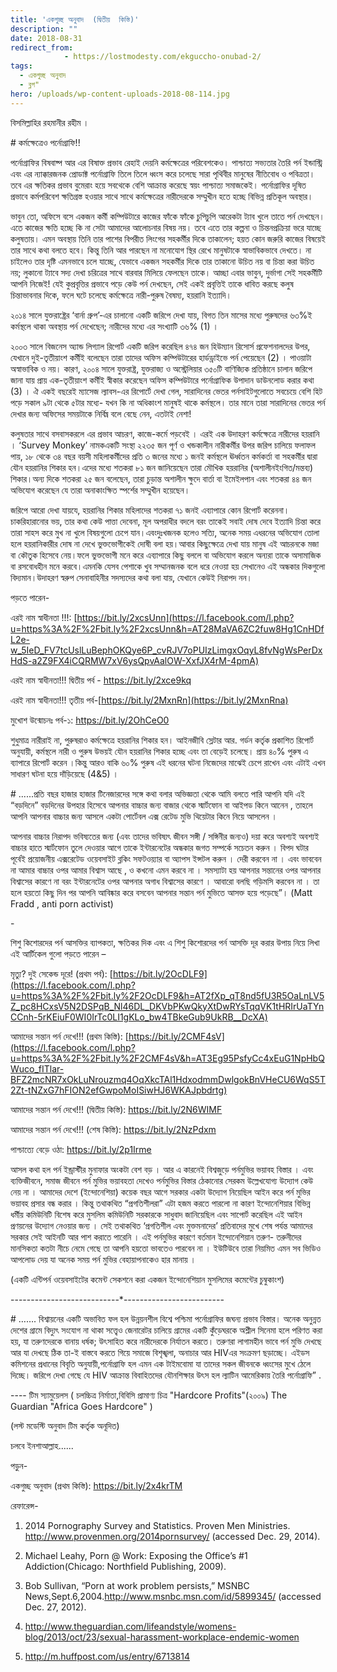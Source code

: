 ```yaml
---
title: 'একগুচ্ছ অনুবাদ  (দ্বিতীয়  কিস্তি)'
description: ""
date: 2018-08-31
redirect_from: 
            - https://lostmodesty.com/ekguccho-onubad-2/
tags: 
  - একগুচ্ছ অনুবাদ
  - ব্লগ"
hero: /uploads/wp-content-uploads-2018-08-114.jpg
---
```

বিসমিল্লাহির রহমানীর রহীম ।

\# কর্মক্ষেত্রেও পর্নোগ্রাফি!!

পর্নোগ্রাফির বিষবাষ্প আর এর বিষাক্ত প্রভাব রেহাই দেয়নি কর্মক্ষেত্রের পরিবেশকেও। পাশ্চাত্য সভ্যতার তৈরি পর্ন ইন্ডাস্ট্রি এবং এর ন্যাক্কারজনক প্রোডাক্ট পর্নোগ্রাফি তিলে তিলে ধ্বংস করে চলেছে সারা পৃথিবীর মানুষের নীতিবোধ ও পবিত্রতা। তবে এর ক্ষতিকর প্রভাব বুমেরাং হয়ে সবথেকে বেশি আক্রান্ত করেছে স্বয়ং পাশ্চাত্য সমাজকেই। পর্নোগ্রাফির দূষিত প্রভাবে কর্মপরিবেশ ক্ষতিগ্রস্ত হওয়ার সাথে সাথে কর্মক্ষেত্রের নারীদেরকে সম্মুখীন হতে হচ্ছে বিভিন্ন প্রতিকূল অবস্থার।

ভাবুন তো, অফিসে বসে একজন কর্মী কম্পিউটারে কাজের ফাঁকে ফাঁকে চুপিচুপি আরেকটা ট্যাব খুলে তাতে পর্ন দেখছেন। এতে কাজের ক্ষতি হচ্ছে কি না সেটা আমাদের আলোচনার বিষয় নয়। তবে এতে তার কল্পনা ও চিন্তনপ্রক্রিয়া ভরে যাচ্ছে কলুষতায়। এমন অবস্থায় তিনি তার পাশের বিপরীত লিংগের সহকর্মীর দিকে তাকালেন; হয়ত কোন জরুরি কাজের বিষয়েই তার সাথে কথা বলতে হবে। কিন্তু তিনি আর পারছেন না মনোযোগ স্থির রেখে মানুষটাকে স্বাভাবিকভাবে দেখতে। না চাইলেও তার দৃষ্টি এমনভাবে চলে যাচ্ছে, যেভাবে একজন সহকর্মীর দিকে তার তাকানো উচিত নয় বা চিন্তা করা উচিত নয়; লুকানো ট্যাবে সদ্য দেখা চরিত্রের সাথে বারবার মিলিয়ে ফেলছেন তাকে। আচ্ছা এবার ভাবুন, দুর্ভাগা সেই সহকর্মীটি আপনি নিজেই! যেই কুপ্রবৃত্তির প্রভাবে পড়ে কেউ পর্ন দেখছেন, সেই একই প্রবৃত্তিই তাকে ধাবিত করছে কলুষ চিন্তাভাবনার দিকে, ফলে ঘটে চলেছে কর্মক্ষেত্রে নারী-পুরুষ বৈষম্য, হয়রানি ইত্যাদি।

২০১৪ সালে যুক্তরাষ্ট্রের ‘বার্না গ্রুপ’-এর চালানো একটি জরিপে দেখা যায়, বিগত তিন মাসের মধ্যে পুরুষদের ৬৩%ই কর্মস্থলে থাকা অবস্থায় পর্ন দেখেছেন; নারীদের মধ্যে এর সংখ্যাটি ৩৬% (1) ।

২০০৩ সালে বিজনেস অ্যান্ড লিগ্যাল রিপোর্ট একটি জরিপ করেছিল ৪৭৪ জন হিউম্যান রিসোর্স প্রফেশনালদের উপর, যেখানে দুই-তৃতীয়াংশ কর্মীই বলেছেন তারা তাদের অফিস কম্পিউটারের হার্ডড্রাইভে পর্ন পেয়েছেন (2) । পাওয়াটা অস্বাভাবিক ও নয়। কারণ, ২০০৪ সালে যুক্তরাষ্ট্র, যুক্তরাজ্য ও অস্ট্রেলিয়ার ৩৫০টি বাণিজ্যিক প্রতিষ্ঠানে চালান জরিপে জানা যায় প্রায় এক-তৃতীয়াংশ কর্মীই স্বীকার করেছেন অফিস কম্পিউটারে পর্নোগ্রাফিক উপাদান ডাউনলোড করার কথা (3) । ঐ একই বছরেই ম্যাসেজ ল্যাবস-এর রিপোর্টে দেখা গেল, সারাদিনের ভেতর পর্নসাইটগুলোতে সবচেয়ে বেশি হিট পড়ে সকাল ৯টা থেকে ৫টার মধ্যে- যখন কি না অধিকাংশ মানুষই থাকে কর্মস্থলে। তার মানে তারা সারাদিনের ভেতর পর্ন দেখার জন্য অফিসের সময়টাকে নির্বিঘ্ন বলে বেছে নেন, এতটাই নেশা!

কলুষতার সাথে বসবাসকরলে এর প্রভাব আচরণ, কাজে-কর্মে পড়বেই । এরই এক উদাহরণ কর্মক্ষেত্রে নারীদের হয়রানি । ‘Survey Monkey’ নামকএকটি সংস্থা ২২৩৫ জন পূর্ণ ও খন্ডকালীন নারীকর্মীর উপর জরিপ চালিয়ে ফলাফল পায়, ১৮ থেকে ৩৪ বছর বয়সী মহিলাকর্মীদের প্রতি ৩ জনের মধ্যে ১ জনই কর্মস্থলে ঊর্ধ্বতন কর্মকর্তা বা সহকর্মীর দ্বারা যৌন হয়রানির শিকার হন।এদের মধ্যে শতকরা ৮১ জন জানিয়েছেন তারা মৌখিক হয়রানির (অশালীনইংগিত/মন্তব্য) শিকার।অন্য দিকে শতকরা ২৫ জন বলেছেন, তারা চুড়ান্ত অশালীন ক্ষুদে বার্তা বা ইমেইলপান এবং শতকরা ৪৪ জন অভিযোগ করেছেন যে তারা অনাকাংক্ষিত স্পর্শের সম্মুখীন হয়েছেন।

জরিপে আরো দেখা যায়যে, হয়রানির শিকার মহিলাদের শতকরা ৭১ জনই এব্যাপারে কোন রিপোর্ট করেননা।চাকরিহারানোর ভয়, তার কথা কেউ পাত্তা দেবেনা, মূল অপরাধীর বদলে বরং তাকেই সবাই দোষ দেবে ইত্যাদি চিন্তা করে তারা সাহস করে মুখ না খুলে বিষয়গুলো চেপে যান।এবংদুঃখজনক হলেও সত্যি, অনেক সময় এধরনের অভিযোগ তোলা হলে হয়রানিকারীর দোষ না দেখে ভুক্তভোগীকেই দোষী বলা হয়।আবার কিছুক্ষেত্রে দেখা যায় মানুষ এই আচরনকে মজা বা কৌতুক হিসেবে নেয়।ফলে ভুক্তভোগী মনে করে এব্যাপারে কিছু বললে বা অভিযোগ করলে অন্যরা তাকে অসামাজিক বা রসবোধহীন মনে করবে।এমনকি যেসব পেশাকে খুব সম্মানজনক বলে ধরে নেওয়া হয় সেখানেও এই অন্ধকার দিকগুলো বিদ্যমান।উদাহরণ স্বরুপ সেনাবাহিনীর সদস্যদের কথা বলা যায়, যেখানে কেউই নিরাপদ নন।

পড়তে পারেন-

এরই নাম স্বাধীনতা !!!: [https://bit.ly/2xcsUnn](https://l.facebook.com/l.php?u=https%3A%2F%2Fbit.ly%2F2xcsUnn&h=AT28MaVA6ZC2fuw8Hg1CnHDfL2e-w_5IeD_FV7tcUslLuBephOKQye6P_cvRJV7oPUIzLimgxOqyL8fvNgWsPerDxHdS-a2Z9FX4iCQRMW7xV6ysQpvAalOW-XxfJX4rM-4pmA)

এরই নাম স্বাধীনতা!!! দ্বিতীয় পর্ব - <https://bit.ly/2xce9kq>

এরই নাম স্বাধীনতা!!! তৃতীয় পর্ব-[https://bit.ly/2MxnRn](https://bit.ly/2MxnRna)

মুখোশ উন্মোচনঃ পর্ব-১: <https://bit.ly/2OhCeO0>

শুধুমাত্র নারীরাই না, পুরুষরাও কর্মক্ষেত্রে হয়রানির শিকার হন। আইনজীবি স্লেটার আর. গর্ডন কর্তৃক প্রকাশিত রিপোর্ট অনুযায়ী, কর্মস্থলে নারী ও পুরুষ উভয়ই যৌন হয়রানির শিকার হচ্ছে এবং তা বেড়েই চলেছে। প্রায় ৪০% পুরুষ এ ব্যাপারে রিপোর্ট করেন ।কিন্তু আরও বাকি ৬০% পুরুষ এই ধরনের ঘটনা নিজেদের মাঝেই চেপে রাখেন এবং এটাই এখন সাধারণ ঘটনা হয়ে দাঁড়িয়েছে (4&5) ।

\# ......প্রতি বছর হাজার হাজার টিনেজারদের সঙ্গে কথা বলার অভিজ্ঞতা থেকে আমি বলতে পারি আপনি যদি এই “বড়দিনে” বড়দিনের উপহার হিসেবে আপনার বাচ্চার জন্য বাজার থেকে স্মার্টফোন বা আইপড কিনে আনেন , তাহলে আপনি আপনার বাচ্চার জন্য আসলে একটা পোর্টেবল এক্স রেটেড মুভি থিয়েটার কিনে নিয়ে আসলেন ।

আপনার বাচ্চার নিরাপদ ভবিষ্যতের জন্য (এবং তাদের ভবিষ্যৎ জীবন সঙ্গী / সঙ্গিনীর জন্যও) দয়া করে অবশ্যই অবশ্যই বাচ্চার হাতে স্মার্টফোন তুলে দেওয়ার আগে তাকে ইন্টারনেটের অন্ধকার জগত সম্পর্কে সচেতন করুন । বিপদ ঘটার পূর্বেই প্রয়োজনীয় এক্সরেটেড ওয়েবসাইট ব্লকিং সফটওয়্যার বা অ্যাপস ইন্সটল করুন । দেরী করবেন না । এবং ভাববেন না আমার বাচ্চার ওপর আমার বিশ্বাস আছে , ও কখনো এমন করবে না । সমস্যাটা হয় আপনার সন্তানের ওপর আপনার বিশ্বাসের কারণে না বরং ইন্টারনেটের ওপর আপনার অগাধ বিশ্বাসের কারণে । আবারো বলছি গড়িমসি করবেন না । তা হলে হয়তো কিছু দিন পর আপনি আবিষ্কার করে বসবেন আপনার সন্তান পর্ন মুভিতে আসক্ত হয়ে পড়েছে”। (Matt Fradd , anti porn activist)

\-

শিশু কিশোরদের পর্ন আসক্তির ব্যাপকতা, ক্ষতিকর দিক এবং এ শিশু কিশোরদের পর্ন আসক্তি দূর করার উপায় নিয়ে লিখা এই আর্টিকেল গুলো পড়তে পারেন –

মৃত্যু? দুই সেকেন্ড দূরে! (প্রথম পর্ব): [https://bit.ly/2OcDLF9](https://l.facebook.com/l.php?u=https%3A%2F%2Fbit.ly%2F2OcDLF9&h=AT2fXp_qT8nd5fU3R5OaLnLV5Z_pc8HCxsV5N2DSPqB_Nl46DL_DKVbPKwQkyXtDwRYsTqqVK1tHRIrUaTYnCCnh-5rKEiuF0WI0IrTc0LI1gKLo_bw4TBkeGub9UkRB__DcXA)

আমাদের সন্তান পর্ন দেখে!!! (প্রথম কিস্তি): [https://bit.ly/2CMF4sV](https://l.facebook.com/l.php?u=https%3A%2F%2Fbit.ly%2F2CMF4sV&h=AT3Eg95PsfyCc4xEuG1NpHbQWuco_fITlar-BFZ2mcNR7xOkLuNrouzmq4OqXkcTAl1HdxodmmDwlgokBnVHeCU6WqS5T2Zt-tNZxG7hFION2efGwpoMoISiwHJ6WKAJpbdrtg)

আমাদের সন্তান পর্ন দেখে!!! (দ্বিতীয় কিস্তি): <https://bit.ly/2N6WIMF>

আমাদের সন্তান পর্ন দেখে!!! (শেষ কিস্তি): <https://bit.ly/2NzPdxm>

পাশ্চাত্যে বেড়ে ওঠা: <https://bit.ly/2p1Irme>

আসল কথা হল পর্ন ইন্ড্রাস্টীর মুনাফার অংকটা বেশ বড় । আর এ কারনেই বিশ্বজুড়ে পর্নমুভির ভয়াবহ বিস্তার । এবং ব্যক্তিজীবনে, সমাজ জীবনে পর্ন মুভির ভয়াবহতা দেখেও পর্নমুভির বিস্তার ঠেকানোর সেরকম উল্লেখযোগ্য উদ্যোগ কেউ নেয় না । আমাদের দেশে (ইন্দোনেশিয়া) কয়েক বছর আগে সরকার একটা উদ্যোগ নিয়েছিল আইন করে পর্ন মুভির ভয়াবহ প্রসার বন্ধ করার । কিন্তু তথাকথিত “প্রগতিশীলরা” এটা হজম করতে পারলো না কারণ ইন্দোনেশিয়ার বিভিন্ন ধর্মীয় কমিউনিটি বিশেষ করে মুসলিম কমিউনিটি সরকারকে সাধুবাদ জানিয়েছিল এবং সাপোর্ট করেছিল এই আইন প্রণয়নের উদ্যোগ নেওয়ার জন্য । সেই তথাকথিত ‘প্রগতিশীল এবং মুক্তমনাদের’ প্রতিবাদের মুখে শেষ পর্যন্ত আমাদের সরকার সেই আইনটি আর পাশ করাতে পারেনি । এই পর্নমুভির কারণে বর্তমান ইন্দোনেশিয়ান তরুণ- তরুনীদের মানসিকতা কতটা নীচে নেমে গেছে তা আপনি হয়তো ভাবতেও পারবেন না । ইউটিউবে তারা নিয়মিত এমন সব ভিডিও আপলোড দেয় যা অনেক সময় পর্ন মুভির বেহায়াপনাকেও হার মানায় ।

(একটি এন্টিপর্ন ওয়েবসাইটের কমেন্ট সেকশনে করা একজন ইন্দোনেশিয়ান মুসলিমের কমেন্টের চুম্বুকাংশ)

\---------------------------\*-------------------------

\# ……. বিশ্বায়নের একটি অভাবিত ফল হল উন্নয়নশীল বিশ্বে পশ্চিমা পর্নোগ্রাফির জঘন্য প্রভাব বিস্তার। অনেক অনুন্নত দেশের গ্রামে বিদ্যুৎ সংযোগ না থাকা সত্ত্বেও জেনারেটর চালিয়ে গ্রামের একটি কুঁড়েঘরকে অশ্লীল সিনেমা হলে পরিণত করা হয়, যা তরুণদেরকে বানায় ধর্ষক; উৎসাহিত করে নারীদেরকে নির্যাতন করতে। তরুণরা লাগামহীন ভাবে পর্ন মুভি দেখছে আর যা দেখছে ঠিক তা-ই বাস্তবে করতে গিয়ে সমাজে বিশৃঙ্খলা, অনাচার আর HIVএর সংক্রমণ ছড়াচ্ছে। এইডস কমিশনের প্রধানের বিবৃতি অনুযায়ী,পর্নোগ্রাফি হল এমন এক টাইমবোমা যা তাদের সকল জীবনকে ধ্বংসের মুখে ঠেলে দিচ্ছে। জরিপে দেখা গেছে যে HIV আক্রান্ত বিবাহিতদের যৌনশিক্ষার উৎস হল ল্যাটিন আমেরিকায় তৈরি পর্নোগ্রাফি” .

\---- টিম স্যামুয়েলস ( চলচ্চিত্র নির্মাতা,বিবিসি প্রামাণ্য চিত্র "Hardcore Profits"(২০০৯) The Guardian "Africa Goes Hardcore" )

(লস্ট মডেস্টি অনুবাদ টিম কর্তৃক অনূদিত)

চলবে ইনশাআল্লাহ......

পড়ুন-

একগুচ্ছ অনুবাদ (প্রথম কিস্তি): <https://bit.ly/2x4krTM>

রেফারেন্স-

1. 2014 Pornography Survey and Statistics. Proven Men Ministries. http://www.provenmen.org/2014pornsurvey/ (accessed Dec. 29, 2014).

2) Michael Leahy, Porn @ Work: Exposing the Office’s #1 Addiction(Chicago: Northfield Publishing, 2009).

3. Bob Sullivan, “Porn at work problem persists,” MSNBC News,Sept.6,2004.http://www.msnbc.msn.com/id/5899345/ (accessed Dec. 27, 2012).

4) <http://www.theguardian.com/lifeandstyle/womens-blog/2013/oct/23/sexual-harassment-workplace-endemic-women>

5. <http://m.huffpost.com/us/entry/6713814>

